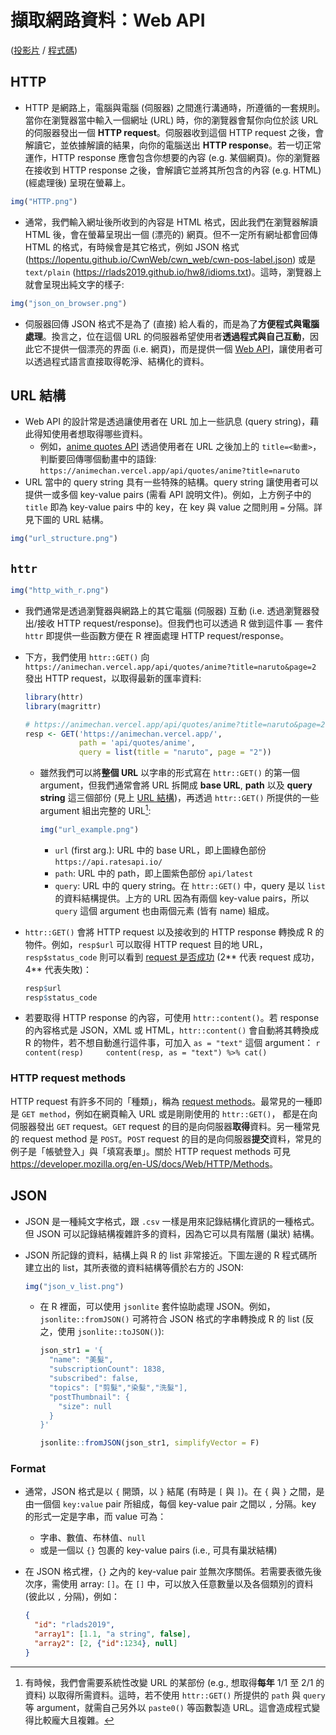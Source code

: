 擷取網路資料：Web API {#ch10}
=============================

[([投影片](https://docs.google.com/presentation/d/1KGSxf3x-xc_qwVmqEKsv9VJ_UFKc_dL-jbPfzbLJReo) /
[程式碼](https://rlads2021.github.io/archives/src/Lab10.zip))
<!-- / [影片](https://youtu.be/IAiEqB-cd1Q) -->
]{.course-resource}


## HTTP

- HTTP 是網路上，電腦與電腦 (伺服器) 之間進行溝通時，所遵循的一套規則。當你在瀏覽器當中輸入一個網址 (URL) 時，你的瀏覽器會幫你向位於該 URL 的伺服器發出一個 **HTTP request**。伺服器收到這個 HTTP request 之後，會解讀它，並依據解讀的結果，向你的電腦送出 **HTTP response**。若一切正常運作，HTTP response 應會包含你想要的內容 (e.g. 某個網頁)。你的瀏覽器在接收到 HTTP response 之後，會解讀它並將其所包含的內容 (e.g. HTML) (經處理後) 呈現在螢幕上。
    
```r
img("HTTP.png")
```

- 通常，我們輸入網址後所收到的內容是 HTML 格式，因此我們在瀏覽器解讀 HTML 後，會在螢幕呈現出一個 (漂亮的) 網頁。但不一定所有網址都會回傳 HTML 的格式，有時候會是其它格式，例如 JSON 格式 (<https://lopentu.github.io/CwnWeb/cwn_web/cwn-pos-label.json>) 或是 `text/plain` (<https://rlads2019.github.io/hw8/idioms.txt>)。這時，瀏覽器上就會呈現出純文字的樣子:

```r
img("json_on_browser.png")
```


- 伺服器回傳 JSON 格式不是為了 (直接) 給人看的，而是為了**方便程式與電腦處理**。換言之，位在這個 URL 的伺服器希望使用者**透過程式與自己互動**，因此它不提供一個漂亮的界面 (i.e. 網頁)，而是提供一個 [Web API](https://en.wikipedia.org/wiki/Web_API)，讓使用者可以透過程式語言直接取得乾淨、結構化的資料。


## URL 結構 {#url-structure}

- Web API 的設計常是透過讓使用者在 URL 加上一些訊息 (query string)，藉此得知使用者想取得哪些資料。
    - 例如，[anime quotes API](https://animechan.vercel.app) 透過使用者在 URL 之後加上的 `title=<動畫>`，判斷要回傳哪個動畫中的語錄: `https://animechan.vercel.app/api/quotes/anime?title=naruto`

- URL 當中的 query string 具有一些特殊的結構。query string 讓使用者可以提供一或多個 key-value pairs (需看 API 說明文件)。例如，上方例子中的 `title` 即為 key-value pairs 中的 key，在 key 與 value 之間則用 `=` 分隔。詳見下圖的 URL 結構。

```r
img("url_structure.png")
```


## `httr`

```r
img("http_with_r.png")
```

- 我們通常是透過瀏覽器與網路上的其它電腦 (伺服器) 互動 (i.e. 透過瀏覽器發出/接收 HTTP request/response)。但我們也可以透過 R 做到這件事 --- 套件 `httr` 即提供一些函數方便在 R 裡面處理 HTTP request/response。

- 下方，我們使用 `httr::GET()` 向 `https://animechan.vercel.app/api/quotes/anime?title=naruto&page=2` 發出 HTTP request，以取得最新的匯率資料:

    ```r
    library(httr)
    library(magrittr)
    
    # https://animechan.vercel.app/api/quotes/anime?title=naruto&page=2
    resp <- GET('https://animechan.vercel.app/',
                path = 'api/quotes/anime',
                query = list(title = "naruto", page = "2"))
    ```
    
    - 雖然我們可以將**整個 URL** 以字串的形式寫在 `httr::GET()` 的第一個 argument，但我們通常會將 URL 拆開成 **base URL**, **path** 以及 **query string** 這三個部份 (見上 [URL 結構](#url-structure))，再透過 `httr::GET()` 所提供的一些 argument 組出完整的 URL[^separate-url]:
    
      ```r
      img("url_example.png")
      ```
      
      - `url` (first arg.): URL 中的 base URL，即上圖綠色部份 `https://api.ratesapi.io/`
      - `path`: URL 中的 path，即上圖紫色部份 `api/latest`
      - `query`: URL 中的 query string。在 `httr::GET()` 中，query 是以 `list` 的資料結構提供。上方的 URL 因為有兩個 key-value pairs，所以 `query` 這個 argument 也由兩個元素 (皆有 name) 組成。

- `httr::GET()` 會將 HTTP request 以及接收到的 HTTP response 轉換成 R 的物件。例如，`resp$url` 可以取得 HTTP request 目的地 URL，`resp$status_code` 則可以看到 [request 是否成功](https://developer.mozilla.org/en-US/docs/Web/HTTP/Status) (2** 代表 request 成功，4** 代表失敗)：

    ```r
    resp$url
    resp$status_code
    ```

- 若要取得 HTTP response 的內容，可使用 `httr::content()`。若 response 的內容格式是 JSON，XML 或 HTML，`httr::content()` 會自動將其轉換成 R 的物件，若不想自動進行這件事，可加入 `as = "text"` 這個 argument：
    ```r
    content(resp)
    content(resp, as = "text") %>% cat()
    ```

[^separate-url]: 有時候，我們會需要系統性改變 URL 的某部份 (e.g., 想取得**每年** 1/1 至 2/1 的資料) 以取得所需資料。這時，若不使用 `httr::GET()` 所提供的 `path` 與 `query` 等 argument，就需自己另外以 `paste0()` 等函數製造 URL。這會造成程式變得比較龐大且複雜。


### HTTP request methods

HTTP request 有許多不同的「種類」，稱為 [request methods](https://developer.mozilla.org/en-US/docs/Web/HTTP/Methods)。最常見的一種即是 `GET method`，例如在網頁輸入 URL 或是剛剛使用的 `httr::GET()`， 都是在向伺服器發出 `GET` request。`GET` request 的目的是向伺服器**取得**資料。另一種常見的 request method 是 `POST`。`POST` request 的目的是向伺服器**提交**資料，常見的例子是「帳號登入」與「填寫表單」。關於 HTTP request methods 可見 <https://developer.mozilla.org/en-US/docs/Web/HTTP/Methods>。


## JSON

- JSON 是一種純文字格式，跟 `.csv` 一樣是用來記錄結構化資訊的一種格式。但 JSON 可以記錄結構複雜許多的資料，因為它可以具有階層 (巢狀) 結構。

- JSON 所記錄的資料，結構上與 R 的 list 非常接近。下圖左邊的 R 程式碼所建立出的 list，其所表徵的資料結構等價於右方的 JSON:
        
    ```r
    img("json_v_list.png")
    ```
    
    - 在 R 裡面，可以使用 `jsonlite` 套件協助處理 JSON。例如，`jsonlite::fromJSON()` 可將符合 JSON 格式的字串轉換成 R 的 list (反之，使用 `jsonlite::toJSON()`):
      ```r
      json_str1 = '{
        "name": "美髮",
        "subscriptionCount": 1838,
        "subscribed": false,
        "topics": ["剪髮","染髮","洗髮"],
        "postThumbnail": {
          "size": null
        }
      }'
      
      jsonlite::fromJSON(json_str1, simplifyVector = F)
      ```
    

### Format

- 通常，JSON 格式是以 `{` 開頭，以 `}` 結尾 (有時是 `[` 與 `]`)。在 `{` 與 `}` 之間，是由一個個 `key:value` pair 所組成，每個 key-value pair 之間以 `,` 分隔。key 的形式一定是字串，而 value 可為：
    - 字串、數值、布林值、`null`
    - 或是一個以 `{}` 包裹的 key-value pairs (i.e., 可具有巢狀結構)

- 在 JSON 格式裡，`{}` 之內的 key-value pair 並無次序關係。若需要表徵先後次序，需使用 array: `[]`。在 `[]` 中，可以放入任意數量以及各個類別的資料 (彼此以 `,` 分隔)，例如：

    ```json
    {
      "id": "rlads2019",
      "array1": [1.1, "a string", false],
      "array2": [2, {"id":1234}, null]
    }
    ```
